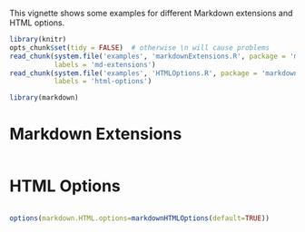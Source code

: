 <!--
%\VignetteEngine{knitr::knitr}
%\VignetteIndexEntry{Some Markdown Examples}
-->

This vignette shows some examples for different Markdown extensions and HTML options.

```r
library(knitr)
opts_chunk$set(tidy = FALSE)  # otherwise \n will cause problems
read_chunk(system.file('examples', 'markdownExtensions.R', package = 'markdown'),
           labels = 'md-extensions')
read_chunk(system.file('examples', 'HTMLOptions.R', package = 'markdown'),
           labels = 'html-options')
```

```r
library(markdown)
```

# Markdown Extensions

```r
```

# HTML Options

```r
```


```r
options(markdown.HTML.options=markdownHTMLOptions(default=TRUE))
```
